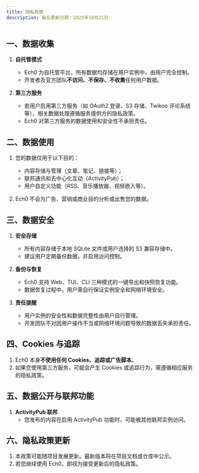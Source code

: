 ```yaml
---
title: 隐私政策
description: 最后更新日期：2025年10月21日
---
```



## 一、数据收集

1. **自托管模式**  
   - Ech0 为自托管平台，所有数据均存储在用户实例中，由用户完全控制。  
   - 开发者及官方团队**不访问、不保存、不收集**任何用户数据。  

2. **第三方服务**  
   - 若用户启用第三方服务（如 OAuth2 登录、S3 存储、Twikoo 评论系统等），相关数据处理遵循服务提供方的隐私政策。  
   - Ech0 对第三方服务的数据使用和安全性不承担责任。  


## 二、数据使用

1. 您的数据仅用于以下目的：  
   - 内容存储与管理（文章、笔记、链接等）；  
   - 联邦通讯和去中心化互动（ActivityPub）；  
   - 用户自定义功能（RSS、音乐播放器、视频嵌入等）。  

2. Ech0 不会为广告、营销或商业目的分析或出售您的数据。  


## 三、数据安全

1. **安全存储**  
   - 所有内容存储于本地 SQLite 文件或用户选择的 S3 兼容存储中。  
   - 建议用户定期备份数据，并启用访问控制。  

2. **备份与恢复**  
   - Ech0 支持 Web、TUI、CLI 三种模式的一键导出和快照恢复功能。  
   - 数据恢复过程中，用户需自行保证实例安全和网络环境安全。  

3. **责任提醒**  
   - 用户实例的安全性和数据完整性由用户自行管理。  
   - 开发团队不对因用户操作不当或网络环境问题导致的数据丢失承担责任。  


## 四、Cookies 与追踪

1. Ech0 本身**不使用任何 Cookies、追踪或广告脚本**。  
2. 如果您使用第三方服务，可能会产生 Cookies 或追踪行为，需遵循相应服务的隐私政策。  


## 五、数据公开与联邦功能

1. **ActivityPub 联邦**  
   - 您发布的内容在启用 ActivityPub 功能时，可能被其他联邦实例访问。  


## 六、隐私政策更新

1. 本政策可能随项目发展更新。最新版本将在项目文档或仓库中公示。  
2. 若您继续使用 Ech0，即视为接受更新后的隐私政策。  
